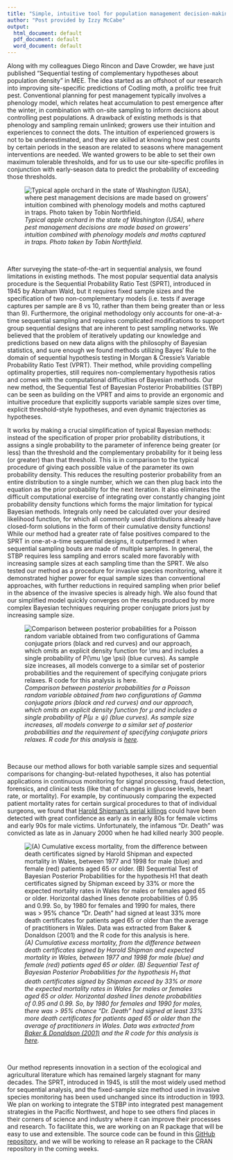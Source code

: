 ```yaml
---
title: "Simple, intuitive tool for population management decision-making"
author: "Post provided by Izzy McCabe"
output:
  html_document: default
  pdf_document: default
  word_document: default
---
```


Along with my colleagues Diego Rincon and Dave Crowder, we have just published "Sequential testing of complementary hypotheses about population density" in MEE. The idea started as an offshoot of our research into improving site-specific predictions of Codling moth, a prolific tree fruit pest. Conventional planning for pest management typically involves a phenology model, which relates heat accumulation to pest emergence after the winter, in combination with on-site sampling to inform decisions about controlling pest populations. A drawback of existing methods is that phenology and sampling remain unlinked; growers use their intuition and experiences to connect the dots. The intuition of experienced growers is not to be underestimated, and they are skilled at knowing how pest counts by certain periods in the season are related to seasons where management interventions are needed. We wanted growers to be able to set their own maximum tolerable thresholds, and for us to use our site-specific profiles in conjunction with early-season data to predict the probability of exceeding those thresholds.

![*Typical apple orchard in the state of Washington (USA), where pest management decisions are made based on growers' intuition combined with phenology models and moths captured in traps. Photo taken by Tobin Northfield.*](Fig1Post.jpg)

<br>

After surveying the state-of-the-art in sequential analysis, we found limitations in existing methods. The most popular sequential data analysis procedure is the Sequential Probability Ratio Test (SPRT), introduced in 1945 by Abraham Wald, but it requires fixed sample sizes and the specification of two non-complementary models (i.e. tests if average captures per sample are 8 vs 10, rather than them being greater than or less than 9). Furthermore, the original methodology only accounts for one-at-a-time sequential sampling and requires complicated modifications to support group sequential designs that are inherent to pest sampling networks. We believed that the problem of iteratively updating our knowledge and predictions based on new data aligns with the philosophy of Bayesian statistics, and sure enough we found methods utilizing Bayes' Rule to the domain of sequential hypothesis testing in Morgan & Cressie's Variable Probability Ratio Test (VPRT). Their method, while providing compelling optimality properties, still requires non-complementary hypothesis ratios and comes with the computational difficulties of Bayesian methods. Our new method, the Sequential Test of Bayesian Posterior Probabilities (STBP) can be seen as building on the VPRT and aims to provide an ergonomic and intuitive procedure that explicitly supports variable sample sizes over time, explicit threshold-style hypotheses, and even dynamic trajectories as hypotheses.

It works by making a crucial simplification of typical Bayesian methods: instead of the specification of proper prior probability distributions, it assigns a single probability to the parameter of inference being greater (or less) than the threshold and the complementary probability for it being less (or greater) than that threshold. This is in comparison to the typical procedure of giving each possible value of the parameter its own probability density. This reduces the resulting posterior probability from an entire distribution to a single number, which we can then plug back into the equation as the prior probability for the next iteration. It also eliminates the difficult computational exercise of integrating over constantly changing joint probability density functions which forms the major limitation for typical Bayesian methods. Integrals only need be calculated over your desired likelihood function, for which all commonly used distributions already have closed-form solutions in the form of their cumulative density functions! While our method had a greater rate of false positives compared to the SPRT in one-at-a-time sequential designs, it outperformed it when sequential sampling bouts are made of multiple samples. In general, the STBP requires less sampling and errors scaled more favorably with increasing sample sizes at each sampling time than the SPRT. We also tested our method as a procedure for invasive species monitoring, where it demonstrated higher power for equal sample sizes than conventional approaches, with further reductions in required sampling when prior belief in the absence of the invasive species is already high. We also found that our simplified model quickly converges on the results produced by more complex Bayesian techniques requiring proper conjugate priors just by increasing sample size.

![*Comparison between posterior probabilities for a Poisson random variable obtained from two configurations of Gamma conjugate priors (black and red curves) and our approach, which omits an explicit density function for $\mu$ and includes a single probability of $P(\mu \ge \psi)$ (blue curves). As sample size increases, all models converge to a similar set of posterior probabilities and the requirement of specifying conjugate priors relaxes. R code for this analysis is [here](https://github.com/rincondf/STBP/blob/403d7b559543d0f1f33097755c0dc253affbe5ea/Comparison_priors.R).*](Fig2Post.jpeg)

<br>

Because our method allows for both variable sample sizes and sequential comparisons for changing-but-related hypotheses, it also has potential applications in continuous monitoring for signal processing, fraud detection, forensics, and clinical tests (like that of changes in glucose levels, heart rate, or mortality). For example, by continuously comparing the expected patient mortality rates for certain surgical procedures to that of individual surgeons, we found that [Harold Shipman's serial killings](https://en.wikipedia.org/wiki/Harold_Shipman) could have been detected with great confidence as early as in early 80s for female victims and early 90s for male victims. Unfortunately, the infamous "Dr. Death" was convicted as late as in January 2000 when he had killed nearly 300 people.

![*(A) Cumulative excess mortality, from the difference between death certificates signed by Harold Shipman and expected mortality in Wales, between 1977 and 1998 for male (blue) and female (red) patients aged 65 or older. (B) Sequential Test of Bayesian Posterior Probabilities for the hypothesis H<sub>1</sub> that death certificates signed by Shipman exceed by 33% or more the expected mortality rates in Wales for males or females aged 65 or older. Horizontal dashed lines denote probabilities of 0.95 and 0.99. So, by 1980 for females and 1990 for males, there was > 95% chance "Dr. Death" had signed at least 33% more death certificates for patients aged 65 or older than the average of practitioners in Wales. Data was extracted from [Baker & Donaldson (2001)](https://www.researchgate.net/publication/320035425_Harold_Shipmans_clinical_practice_1974-1998_A_clinical_audit_commissioned_by_the_Chief_Medical_Officer) and the R code for this analysis is [here](https://github.com/rincondf/STBP/blob/403d7b559543d0f1f33097755c0dc253affbe5ea/ShipmanAnalysis.R).*](Fig3Post.jpeg)

<br>

Our method represents innovation in a section of the ecological and agricultural literature which has remained largely stagnant for many decades. The SPRT, introduced in 1945, is still the most widely used method for sequential analysis, and the fixed-sample size method used in invasive species monitoring has been used unchanged since its introduction in 1993. We plan on working to integrate the STBP into integrated pest management strategies in the Pacific Northwest, and hope to see others find places in their corners of science and industry where it can improve their processes and research. To facilitate this, we are working on an R package that will be easy to use and extensible. The source code can be found in this [GitHub repository](https://github.com/rincondf/STBP), and we will be working to release an R package to the CRAN repository in the coming weeks.